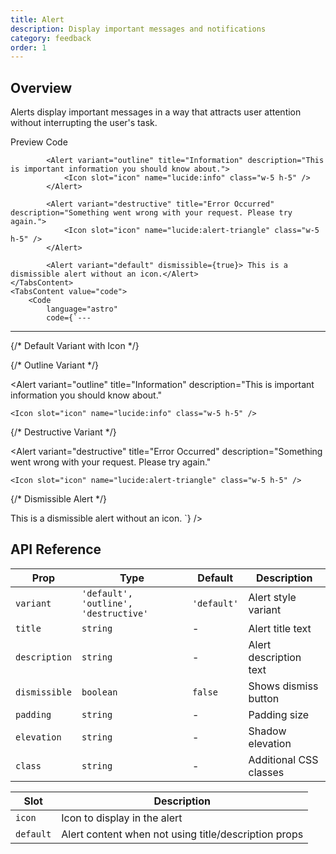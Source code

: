 ```yaml
---
title: Alert
description: Display important messages and notifications
category: feedback
order: 1
---
```



## Overview

Alerts display important messages in a way that attracts user attention without interrupting the user's task.

<Tabs defaultValue="preview" class="h-auto">
    <TabsList variant="pills" slot="list">
        <TabsTrigger value="preview" variant="pills">
            Preview
        </TabsTrigger>
        <TabsTrigger value="code" variant="pills">
            Code
        </TabsTrigger>
    </TabsList>
    <TabsContent value="preview" preview class="space-y-4">
            <Alert variant="default" title="Success!" description="Your changes have been saved successfully.">
                <Icon slot="icon" name="lucide:check-circle" class="w-5 h-5" />
            </Alert>
            
            <Alert variant="outline" title="Information" description="This is important information you should know about.">
                <Icon slot="icon" name="lucide:info" class="w-5 h-5" />
            </Alert>
            
            <Alert variant="destructive" title="Error Occurred" description="Something went wrong with your request. Please try again.">
                <Icon slot="icon" name="lucide:alert-triangle" class="w-5 h-5" />
            </Alert>
            
            <Alert variant="default" dismissible={true}> This is a dismissible alert without an icon.</Alert>
    </TabsContent>
    <TabsContent value="code">
        <Code
            language="astro"
            code={`---
---
{/* Default Variant with Icon */}
<Alert variant="default" title="Success!" description="Your changes have been saved successfully.">
    <Icon slot="icon" name="lucide:check-circle" class="w-5 h-5" />
</Alert>

{/* Outline Variant */}

<Alert
    variant="outline"
    title="Information"
    description="This is important information you should know about."
>
    <Icon slot="icon" name="lucide:info" class="w-5 h-5" />
</Alert>

{/* Destructive Variant */}

<Alert
    variant="destructive"
    title="Error Occurred"
    description="Something went wrong with your request. Please try again."
>
    <Icon slot="icon" name="lucide:alert-triangle" class="w-5 h-5" />
</Alert>

{/* Dismissible Alert */}

<Alert variant="default" dismissible={true}>
    This is a dismissible alert without an icon.
</Alert>`}
        />
    </TabsContent>
</Tabs>

## API Reference

| Prop          | Type                                  | Default     | Description            |
| ------------- | ------------------------------------- | ----------- | ---------------------- |
| `variant`     | `'default', 'outline', 'destructive'` | `'default'` | Alert style variant    |
| `title`       | `string`                              | -           | Alert title text       |
| `description` | `string`                              | -           | Alert description text |
| `dismissible` | `boolean`                             | `false`     | Shows dismiss button   |
| `padding`     | `string`                              | -           | Padding size           |
| `elevation`   | `string`                              | -           | Shadow elevation       |
| `class`       | `string`                              | -           | Additional CSS classes |

| Slot      | Description                                          |
| --------- | ---------------------------------------------------- |
| `icon`    | Icon to display in the alert                         |
| `default` | Alert content when not using title/description props |
